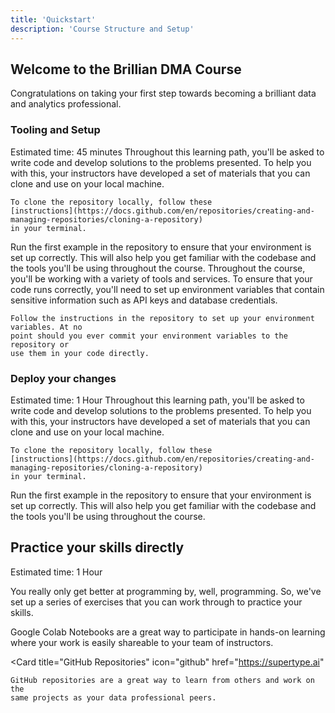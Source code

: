 ```yaml
---
title: 'Quickstart'
description: 'Course Structure and Setup'
---
```


## Welcome to the Brillian DMA Course

Congratulations on taking your first step towards becoming a brilliant data and analytics
professional. 


### Tooling and Setup

Estimated time: 45 minutes
<AccordionGroup>
  <Accordion icon="github" title="Clone the materials locally">
    Throughout this learning path, you'll be asked to write code and develop solutions 
    to the problems presented. To help you with this, your instructors have developed 
    a set of materials that you can clone and use on your local machine. 
    
    To clone the repository locally, follow these
    [instructions](https://docs.github.com/en/repositories/creating-and-managing-repositories/cloning-a-repository)
    in your terminal.

  </Accordion>
  <Accordion icon="rectangle-terminal" title="Run the first example">
    Run the first example in the repository to ensure that your environment is set up
    correctly. This will also help you get familiar with the codebase and the tools
    you'll be using throughout the course.
  </Accordion>
  <Accordion icon="key" title="Set up your environment variables">
    Throughout the course, you'll be working with a variety of tools and services. 
    To ensure that your code runs correctly, you'll need to set up environment variables 
    that contain sensitive information such as API keys and database credentials. 
    
    Follow the instructions in the repository to set up your environment variables. At no 
    point should you ever commit your environment variables to the repository or 
    use them in your code directly.
  </Accordion>
</AccordionGroup>

### Deploy your changes
Estimated time: 1 Hour
<AccordionGroup>
  <Accordion icon="github" title="Clone the materials locally">
    Throughout this learning path, you'll be asked to write code and develop solutions 
    to the problems presented. To help you with this, your instructors have developed 
    a set of materials that you can clone and use on your local machine. 
    
    To clone the repository locally, follow these
    [instructions](https://docs.github.com/en/repositories/creating-and-managing-repositories/cloning-a-repository)
    in your terminal.

  </Accordion>
<Accordion icon="rectangle-terminal" title="Run the first example">
    Run the first example in the repository to ensure that your environment is set up
    correctly. This will also help you get familiar with the codebase and the tools
    you'll be using throughout the course.
  </Accordion>
</AccordionGroup>

## Practice your skills directly

Estimated time: 1 Hour

You really only get better at programming by, well, programming. So, we've set up a
series of exercises that you can work through to practice your skills.

<CardGroup cols={2}>
  <Card
    title="Colab Notebooks"
    icon="book"
    href="https://supertype.ai"
  >
    Google Colab Notebooks are a great way to participate in hands-on learning
    where your work is easily shareable to your team of instructors.
  </Card>

  <Card
    title="GitHub Repositories"
    icon="github"
    href="https://supertype.ai"
  >
    GitHub repositories are a great way to learn from others and work on the 
    same projects as your data professional peers.
  </Card>

</CardGroup>